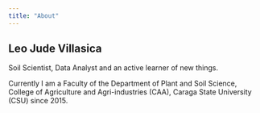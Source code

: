 ```yaml
---
title: "About"
---
```


## Leo Jude Villasica

Soil Scientist, Data Analyst and an active learner of new things.

Currently I am a Faculty of the Department of Plant and Soil Science, College of Agriculture and Agri-industries (CAA), Caraga State University (CSU) since 2015.
